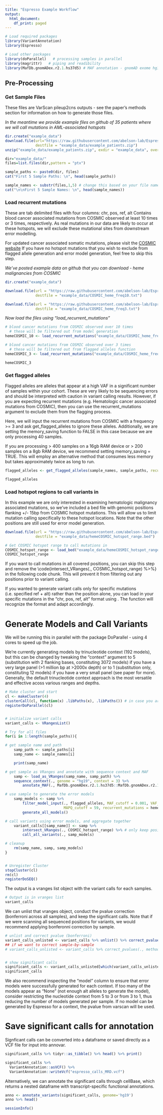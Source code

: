 ---
title: "Espresso Example Workflow"
output:
  html_document:
    df_print: paged
---


```{r, results='hide', message=F, warning=F}
# Load required packages
library(VariantAnnotation)
library(Espresso)

# Load other packages
library(doParallel)   # processing samples in parallel
library(magrittr)   # piping and readibility
library(MafDb.gnomADex.r2.1.hs37d5) # MAF annotation - gnomAD exome hg19
```


## Pre-Processing

### Get Sample Files

These files are VarScan pileup2cns outputs - see the paper's methods section for information on how to generate those files.

*In the meantime we provide example files on github of 35 patients where we will call mutations in AML-associated hotspots*

```{r}
dir.create("example_data")
download.file(url="https://raw.githubusercontent.com/abelson-lab/Espresso_paper/master/example_data/example_35pts_pileup2cnsINFO_allPositions.zip",
              destfile = "example_data/example_patients.zip")
unzip("example_data/example_patients.zip", exdir = "example_data", overwrite = TRUE)
```


```{r}
dir="example_data/"
files=list.files(dir,pattern = "ptx")

sample_paths <- paste0(dir, files)
cat("First 5 Sample Paths: \n", head(sample_paths))

sample_names <- substr(files,1,5) # change this based on your file name
cat("\n\nFirst 5 Sample Names: \n", head(sample_names))
```


### Load recurrent mutations

These are tab delimited files with four columns: chr, pos, ref, alt
Contains blood cancer associated mutations from COSMIC observed at least 10 times or 3 times, respectively. 
As real mutations in our data are likely to occur at these hotspots, we will exclude these mutational sites from downstream error modelling. 

For updated cancer associated somatic mutations, please visit the [COSMIC website](https://cancer.sanger.ac.uk/cosmic)
If you have no hotspot mutations that you wish to exclude from flagged allele generation and error model generation, feel free to skip this step.  

*We've posted example data on github that you can download - heme malignancies from COSMIC*
```{r}
dir.create("example_data")

download.file(url = "https://raw.githubusercontent.com/abelson-lab/Espresso_paper/master/heme_COSMIC/COSMIC_heme_freq10.txt", 
              destfile = "example_data/COSMIC_heme_freq10.txt")

download.file(url = "https://raw.githubusercontent.com/abelson-lab/Espresso_paper/master/heme_COSMIC/COSMIC_heme_freq3.txt", 
              destfile = "example_data/COSMIC_heme_freq3.txt")
```

*Now load the files using "load_recurrent_mutations"*
```{r}
# blood cancer mutations from COSMIC observed over 10 times
  # these will be filtered out from model generation
hemeCOSMIC_10 <- load_recurrent_mutations("example_data/COSMIC_heme_freq10.txt", genome = "hg19")

# blood cancer mutations from COSMIC observed over 3 times
  # these will be filtered out from flagged alleles function
hemeCOSMIC_3 <- load_recurrent_mutations("example_data/COSMIC_heme_freq3.txt", genome = "hg19")

hemeCOSMIC_3
```


### Get flagged alleles

Flagged alleles are alleles that appear at a high VAF in a significant number of samples within your cohort. These are very likely to be sequencing errors and should be interpreted with caution in variant calling results. However, if you are expecting recurrent mutations (e.g. Hematologic cancer associated mutations from COSMIC), then you can use the recurrent_mutations argument to exclude them from the flagging process.

Here, we will input the recurrent mutations from COSMIC with a frequency >= 3 and ask get_flagged_alleles to ignore these alleles.
Additionally, we are setting the memory_saving function to FALSE in this case because we are only processing 40 samples.

If you are processing > 400 samples on a 16gb RAM device or > 200 samples on a 8gb RAM device, we recommend setting memory_saving = TRUE. 
This will employ an alternative method that consumes less memory but takes approximately twice as long to run. 

```{r}
flagged_alleles <- get_flagged_alleles(sample_names, sample_paths, recurrent_mutations = hemeCOSMIC_3, memory_saving = FALSE)
```

```{r}
flagged_alleles
```



### Load hotspot regions to call variants in

In this example we are only interested in examining hematologic malignancy associated mutations, so we've included a bed file with genomic positions flanking +/- 15bp from COSMIC hotspot mutations. This will allow us to limit mutation calling specifically to these hotspot locations. Note that the other positions are still used for error model generation.

```{r}
download.file(url = "https://raw.githubusercontent.com/abelson-lab/Espresso_paper/master/heme_COSMIC/hemeCOSMIC_hotspot_range.bed", 
              destfile = "example_data/hemeCOSMIC_hotspot_range.bed")

# Get COSMIC hotspot range to call mutations in
COSMIC_hotspot_range <- load_bed("example_data/hemeCOSMIC_hotspot_range.bed", genome = "hg19")
COSMIC_hotspot_range
```

If you want to call mutations in all covered positions, you can skip this step and remove the \code{intersect_VRanges(., COSMIC_hotspot_range) %>%} in the following code chunk. This will prevent it from filtering out any positions prior to variant calling.

If you wanted to generate variant calls only for specific mutations (i.e. specified ref + alt) rather than the position alone, you can load in your specific mutations in the "chr, pos, ref, alt" format using \code{load_recurrent mutations}. The \code{intersect_VRanges} function will recognize the format and adapt accordingly.


# Generate Models and Call Variants

We will be running this in parallel with the package DoParallel - using 4 cores to speed up the job. 

We're currently generating models by trinucleotide context (192 models), but this can be changed by tweaking the "context" argument to 5 (substitution with 2 flanking bases, constituting 3072 models) if you have a very large panel (>1 million bp at >2000x depth) or to 1 (substitution only,  constituting 12 models) if you have a very small panel (see paper for more). 
Generally, the default trinucleotide context approach is the most versatile and effective acoss various ranges and depths. 

```{r}
# Make cluster and start
cl <- makeCluster(4)
clusterCall(cl, function(x) .libPaths(x), .libPaths()) # in case you are using a local library 
registerDoParallel(cl)


# initialize variant calls
variant_calls <- VRangesList()

# Try for all files
for(i in 1:length(sample_paths)){

# get sample name and path
	samp_path <- sample_paths[i]
	samp_name <- sample_names[i]

	print(samp_name)

# get sample as VRanges and annotate with sequence context and MAF
	samp <- load_as_VRanges(samp_name, samp_path) %>%
  	sequence_context(., genome = "hg19", context = 3) %>%
		annotate_MAF(., MafDb.gnomADex.r2.1.hs37d5::MafDb.gnomADex.r2.1.hs37d5, genome = "hg19")

# use sample to generate the error models
	samp_models <- samp %>%
		filter_model_input(., flagged_alleles, MAF_cutoff = 0.001, VAF_cutoff = 0.05, 
		                   MAPQ_cutoff = 59, recurrent_mutations = hemeCOSMIC_10) %>%
		generate_all_models()

# call variants using error models, and aggregate together
	variant_calls[[samp_name]] <- samp %>% 
		intersect_VRanges(., COSMIC_hotspot_range) %>% # only keep positions within the hotspot range we want to call in
		call_all_variants(., samp_models)

# cleanup
	rm(samp_name, samp, samp_models)
}


# Unregister Cluster
stopCluster(cl)
rm(cl)
registerDoSEQ()

```


The output is a vranges list object with the variant calls for each samples.

```{r}
# Output is in vranges list
variant_calls
```


We can unlist that vranges object, conduct the pvalue correction (bonferroni across all samples), and keep the significant calls. 
Note that if we were scanning all sequenced positions for variants, we would recommend applying bonferonni correction by sample. 

```{r}
# unlist and correct pvalue (bonferroni)
variant_calls_unlisted <- variant_calls %>% unlist() %>% correct_pvalues(., method = "bonferroni")
## if we want to correct sample-by-sample
# variant_calls_unlisted <- variant_calls %>% correct_pvalues(., method = "bonferroni") %>% unlist()


# show significant calls 
significant_calls <- variant_calls_unlisted[which(variant_calls_unlisted$corrected_pvalue <= 0.05)]
significant_calls
```

We also recommend inspecting the "model" column to ensure that error models were successfully generated for each context. 
If too many of the models appear as "None" (not enough alt alleles to generate the model), consider restricting the nucleotide context from 5 to 3 or from 3 to 1, thus reducing the number of models generated per sample. If no model can be generated by Espresso for a context, the pvalue from varscan will be used. 


# Save significant calls for annotation

Signficant calls can be converted into a dataframe or saved directly as a VCF file for input into annovar. 

```{r}
significant_calls %>% tidyr::as_tibble() %>% head() %>% print()
```

```{r}
significant_calls %>% 
  VariantAnnotation::asVCF() %>% 
  VariantAnnotation::writeVcf("espresso_calls_MRD.vcf")

```

Alternatively, we can annotate the significant calls through cellBase, which returns a nested dataframe with transcript-specific functional annotations.

```{r}
anno <- annotate_variants(significant_calls, genome='hg19')
anno %>% head()
```


```{r}
sessionInfo()
```

